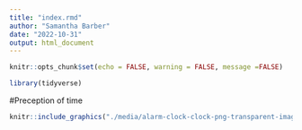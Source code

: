 ```yaml
---
title: "index.rmd"
author: "Samantha Barber"
date: "2022-10-31"
output: html_document
---
```


```r
knitr::opts_chunk$set(echo = FALSE, warning = FALSE, message =FALSE)

library(tidyverse)

```

#Preception of time



```r
knitr::include_graphics("./media/alarm-clock-clock-png-transparent-images-png-only-17.png")
```

